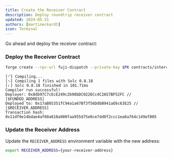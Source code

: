 ```yaml
---
title: Create the Receiver Contract
description: Deploy roundtrip receiver contract
updated: 2024-05-31
authors: [martineckardt]
icon: Terminal
---
```



Go ahead and deploy the receiver contract:

<Steps>
<Step>

### Deploy the Receiver Contract

```bash
forge create --rpc-url fuji-dispatch --private-key $PK contracts/interchain-messaging/send-roundtrip/receiverOnDispatch.sol:ReceiverOnDispatch --broadcast
```
```
[⠊] Compiling...
[⠢] Compiling 1 files with Solc 0.8.18
[⠆] Solc 0.8.18 finished in 101.71ms
Compiler run successful!
Deployer: 0x8db97C7cEcE249c2b98bDC0226Cc4C2A57BF52FC // [$FUNDED_ADDRESS]
Deployed to: 0x17aB05351fC94a1a67Bf3f56DdbB941aE6c63E25 // [$RECEIVER_ADDRESS]
Transaction hash: 0x11df9e14bdae4af60a618a900faa955d75e0ce7dd0f2ccc1ea6a764c149ef805
```

</Step>
<Step>

### Update the Receiver Address

Update the `RECEIVER_ADDRESS` environment variable with the new address:
```bash
export RECEIVER_ADDRESS={your-receiver-address}
```

</Step>
</Steps> 